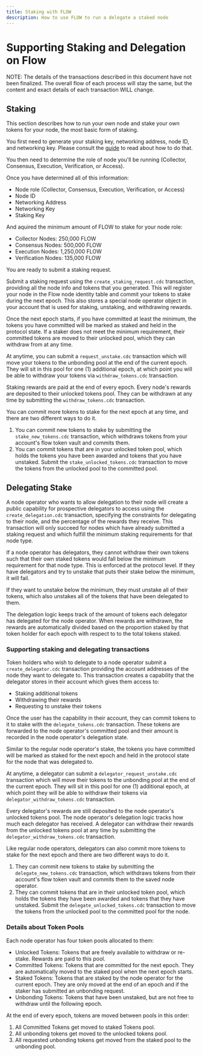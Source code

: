 ```yaml
---
title: Staking with FLOW
description: How to use FLOW to run a delegate a staked node
---
```


# Supporting Staking and Delegation on Flow

NOTE: The details of the transactions described in this document have not been finalized.
The overall flow of each process will stay the same, but the content and exact details
of each transaction WILL change.

## Staking

This section describes how to run your own node and stake your own tokens for your node,
the most basic form of staking.

You first need to generate your staking key,
networking address, node ID, and networking key.
Please consult the [guide](https://docs.onflow.org/docs/node-operation-consolidated-guide) to read about how to do that.

You then need to determine the role of node you'll be running (Collector, Consensus, Execution, Verification, or Access).

Once you have determined all of this information:
* Node role (Collector, Consensus, Execution, Verification, or Access)
* Node ID
* Networking Address
* Networking Key
* Staking Key

And aquired the minimum amount of FLOW to stake for your node role:
- Collector Nodes: 250,000 FLOW
- Consensus Nodes: 500,000 FLOW
- Execution Nodes: 1,250,000 FLOW
- Verification Nodes: 135,000 FLOW

You are ready to submit a staking request.

Submit a staking request using the `create_staking_request.cdc` transaction, 
providing all the node info and tokens that you generated.
This will register your node in the Flow node identity table
and commit your tokens to stake during the next epoch.
This also stores a special node operator object in your account that is used for staking, unstaking,
and withdrawing rewards.

Once the next epoch starts, if you have committed at least the minimum,
the tokens you have committed will be marked as staked and held in the protocol state.
If a staker does not meet the minimum requirement, their committed tokens are 
moved to their unlocked pool, which they can withdraw from at any time.

At anytime, you can submit a `request_unstake.cdc` transaction
which will move your tokens to the unbonding pool at the end of the current epoch.
They will sit in this pool for one (1) additional epoch,
at which point you will be able to withdraw your tokens via `withdraw_tokens.cdc` transaction.

Staking rewards are paid at the end of every epoch. Every node's rewards
are deposited to their unlocked tokens pool. They can be withdrawn
at any time by submitting the `withdraw_tokens.cdc` transaction.

You can commit more tokens to stake for the next epoch at any time,
and there are two different ways to do it.
1. You can commit new tokens to stake by submitting the `stake_new_tokens.cdc` transaction,
which withdraws tokens from your account's flow token vault and commits them.
2. You can commit tokens that are in your unlocked token pool, which holds the tokens
you have been awarded and tokens that you have unstaked. Submit the `stake_unlocked_tokens.cdc`
transaction to move the tokens from the unlocked pool to the committed pool.

## Delegating Stake

A node operator who wants to allow delegation to their node will create 
a public capability for prospective delegators to access using the `create_delegation.cdc` transaction,
specifying the constraints for delegating to their node, and the percentage of the rewards they receive.
This transaction will only succeed for nodes which have already submitted
a staking request and which fulfill the minimum staking requirements for that node type.

If a node operator has delegators, they cannot withdraw their own tokens 
such that their own staked tokens would fall below the minimum requirement for that node type.
This is enforced at the protocol level. If they have delegators 
and try to unstake that puts their stake below the minimum, it will fail. 

If they want to unstake below the minimum, they must unstake all of their tokens,
which also unstakes all of the tokens that have been delegated to them.

The delegation logic keeps track of the amount of tokens each delegator has delegated for the node operator.
When rewards are withdrawn, the rewards are automatically divided
based on the proportion staked by that token holder for each epoch with respect to to the total tokens staked.

### Supporting staking and delegating transactions

Token holders who wish to delegate to a node operator submit a `create_delegator.cdc` transaction
providing the account addresses of the node they want to delegate to.
This transaction creates a capability that the delegator stores in their account which gives them access to:

- Staking additional tokens
- Withdrawing their rewards
- Requesting to unstake their tokens

Once the user has the capability in their account, 
they can commit tokens to it to stake with the `delegate_tokens.cdc` transaction.
These tokens are forwarded to the node operator's committed pool and their amount is 
recorded in the node operator's delegation state.

Similar to the regular node operator's stake,
the tokens you have committed will be marked as staked for the next epoch
and held in the protocol state for the node that was delegated to.

At anytime, a delegator can submit a `delegator_request_unstake.cdc` transaction
which will move their tokens to the unbonding pool at the end of the current epoch.
They will sit in this pool for one (1) additional epoch,
at which point they will be able to withdraw their tokens via `delegator_withdraw_tokens.cdc` transaction.

Every delegator's rewards are still deposited to the node operator's unlocked tokens pool.
The node operator's delegation logic tracks how much each delegator has received. 
A delegator can withdraw their rewards from the unlocked tokens pool
at any time by submitting the `delegator_withdraw_tokens.cdc` transaction.

Like regular node operators, delegators can also commit more tokens to stake for the next epoch
and there are two different ways to do it.
1. They can commit new tokens to stake by submitting the `delegate_new_tokens.cdc` transaction,
which withdraws tokens from their account's flow token vault 
and commits them to the saved node operator.
2. They can commit tokens that are in their unlocked token pool, which holds the tokens
they have been awarded and tokens that they have unstaked. Submit the `delegate_unlocked_tokens.cdc`
transaction to move the tokens from the unlocked pool to the committed pool for the node.


### Details about Token Pools

Each node operator has four token pools allocated to them:

- Unlocked Tokens: Tokens that are freely available to withdraw or re-stake.
Rewards are paid to this pool.
- Committed Tokens: Tokens that are committed for the next epoch. 
They are automatically moved to the staked pool when the next epoch starts.
- Staked Tokens: Tokens that are staked by the node operator for the current epoch.
They are only moved at the end of an epoch and if the staker 
has submitted an unbonding request.
- Unbonding Tokens: Tokens that have been unstaked, 
but are not free to withdraw until the following epoch. 

At the end of every epoch, tokens are moved between pools in this order:

1. All Committed Tokens get moved to staked Tokens pool.
2. All unbonding tokens get moved to the unlocked tokens pool.
3. All requested unbonding tokens get moved 
from the staked pool to the unbonding pool.